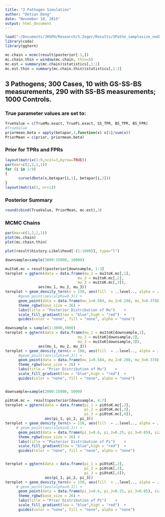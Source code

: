 ```yaml
---
title: "3 Pathogen Simulation"
author: "Detian Deng"
date: "November 10, 2015"
output: html_document
---
```


```r
load("~/Documents/JHSPH/Research/S.Zeger/Results/3Patho_samplesize_noGS_4.Rdata")
library(coda)
library(ggtern)

mc.chain = mcmc(result$posterior[-1,])
mc.chain.thin = window(mc.chain, thin=5)
mc.est = summary(mc.chain)$statistics[,1:2]
mc.est.thin = summary(mc.chain.thin)$statistics[,1:2]
```

## 3 Pathogens; 300 Cases, 10 with GS-SS-BS measurements, 290 with SS-BS measurements; 1000 Controls.
### True parameter values are set to: 
```r
TrueValue = c(TrueMu.exact, TruePi.exact, SS_TPR, BS_TPR, BS_FPR)
#TrueValue
priormean.beta = apply(betapar,1,function(x) x[1]/sum(x))
PriorMean = c(prior, priormean.beta)
```

### Prior for TPRs and FPRs
```r
layout(matrix(1:9,ncol=3,byrow=TRUE))
par(mar=c(2,2,1,1))
for (i in 1:9)
{
      curve(dbeta(x,betapar[i,1], betapar[i,2]))
}      
layout(matrix(1, nr=1))
```

### Posterior Summary
```r
round(cbind(TrueValue, PriorMean, mc.est),3)
```

### MCMC Chains
```r
par(mar=c(2,2,1,1))
plot(mc.chain)
plot(mc.chain.thin)

plot(result$history.Likelihood[-(1:1000)], type="l")

downsample=sample(3000:15000, 10000)

mu1toK.mc = result$posterior[downsample, 1:3]
ternplot = ggtern(data = data.frame(mu_1 = mu1toK.mc[,1],
                                 mu_2 = mu1toK.mc[,2],
                                 mu_3 = mu1toK.mc[,3]),
               aes(mu_1, mu_2, mu_3))
ternplot + geom_density_tern(n = 150, aes(fill  = ..level.., alpha = ..level..)) +
      #geom_point(aes(alpha=0.3)) +
      geom_point(data = data.frame(mu_1=0.584, mu_2=0.298, mu_3=0.378), size=5) +
      theme_rgbw(base_size = 26) +
      labs(title = "Posterior Distribution of Mu")    +
      scale_fill_gradient(low = "blue",high = "red")  +
      guides(color = "none", fill = "none", alpha = "none")

downsample = sample(1:3000,3000)
ternplot = ggtern(data = data.frame(mu_1 = mu1toK[downsample,1],
                                 mu_2 = mu1toK[downsample,2],
                                 mu_3 = mu1toK[downsample,3]),
               aes(mu_1, mu_2, mu_3))
ternplot + geom_density_tern(n = 100, aes(fill  = ..level.., alpha = ..level..)) +
      #geom_point(aes(alpha=0.3)) +
      geom_point(data = data.frame(mu_1=0.584, mu_2=0.298, mu_3=0.378), size=5) +
      theme_rgbw(base_size = 26) +
      labs(title = "Prior Distribution of Mu")    +
      scale_fill_gradient(low = "blue",high = "red")  +
      guides(color = "none", fill = "none", alpha = "none")


downsample=sample(2000:15000, 5000)

pi0toK.mc =  result$posterior[downsample, 4:7]
ternplot = ggtern(data = data.frame(pi_1 = pi0toK.mc[,2],
                                    pi_2 = pi0toK.mc[,3],
                                    pi_3 = pi0toK.mc[,4]),
                  aes(pi_1, pi_2, pi_3))
ternplot + geom_density_tern(n = 150, aes(fill  = ..level.., alpha = ..level..)) +
     # geom_point(aes(alpha=0.3)) +
      geom_point(data = data.frame(pi_1=0.6, pi_2=0.25, pi_3=0.05), size=5) +
      theme_rgbw(base_size = 26) +
      labs(title = "Posterior Distribution of Pi")    +
      scale_fill_gradient(low = "blue",high = "red")  +
      guides(color = "none", fill = "none", alpha = "none")


ternplot = ggtern(data = data.frame(pi_1 = pi0toK[,2],
                                    pi_2 = pi0toK[,3],
                                    pi_3 = pi0toK[,4]),
                  aes(pi_1, pi_2, pi_3))
ternplot + geom_density_tern(n = 150, aes(fill  = ..level.., alpha = ..level..)) +
     # geom_point(aes(alpha=0.3)) +
      geom_point(data = data.frame(pi_1=0.6, pi_2=0.25, pi_3=0.05), size=5) +
      theme_rgbw(base_size = 26) +
      labs(title = "Prior Distribution of Pi")    +
      scale_fill_gradient(low = "blue",high = "red")  +
      guides(color = "none", fill = "none", alpha = "none")

```






